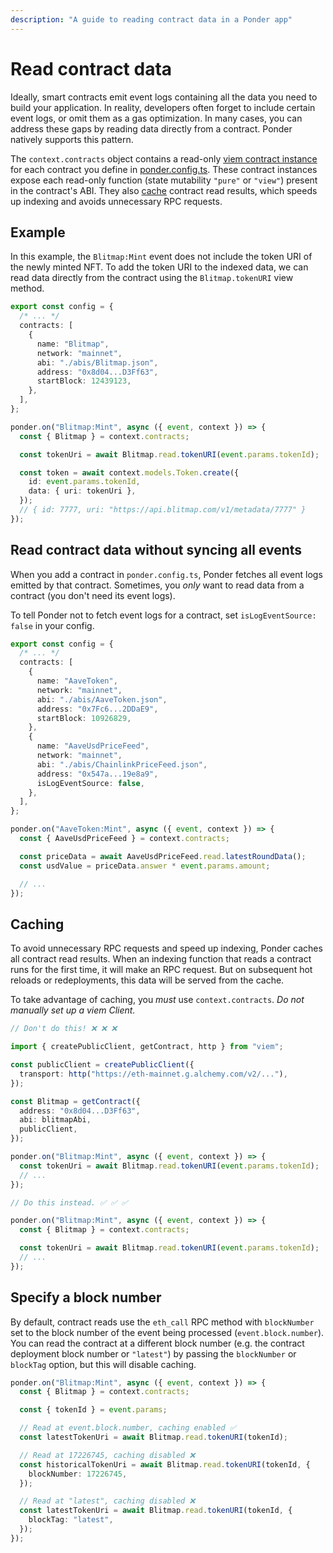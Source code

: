 ```yaml
---
description: "A guide to reading contract data in a Ponder app"
---
```



# Read contract data

Ideally, smart contracts emit event logs containing all the data you need to build your application. In reality, developers often forget to include certain event logs, or omit them as a gas optimization. In many cases, you can address these gaps by reading data directly from a contract. Ponder natively supports this pattern.

The `context.contracts` object contains a read-only [viem contract instance](https://viem.sh/docs/contract/getContract.html#contract-instances) for each contract you define in [ponder.config.ts](/api-reference/ponder-config#contracts). These contract instances expose each read-only function (state mutability `"pure"` or `"view"`) present in the contract's ABI. They also [cache](#caching) contract read results, which speeds up indexing and avoids unnecessary RPC requests.

## Example

In this example, the `Blitmap:Mint` event does not include the token URI of the newly minted NFT. To add the token URI to the indexed data, we can read data directly from the contract using the `Blitmap.tokenURI` view method.

<div className="code-columns">

```ts filename="ponder.config.ts"
export const config = {
  /* ... */
  contracts: [
    {
      name: "Blitmap",
      network: "mainnet",
      abi: "./abis/Blitmap.json",
      address: "0x8d04...D3Ff63",
      startBlock: 12439123,
    },
  ],
};
```

```ts filename="src/index.ts"
ponder.on("Blitmap:Mint", async ({ event, context }) => {
  const { Blitmap } = context.contracts;

  const tokenUri = await Blitmap.read.tokenURI(event.params.tokenId);

  const token = await context.models.Token.create({
    id: event.params.tokenId,
    data: { uri: tokenUri },
  });
  // { id: 7777, uri: "https://api.blitmap.com/v1/metadata/7777" }
});
```

</div>

## Read contract data without syncing all events

When you add a contract in `ponder.config.ts`, Ponder fetches all event logs emitted by that contract. Sometimes, you _only_ want to read data from a contract (you don't need its event logs).

To tell Ponder not to fetch event logs for a contract, set `isLogEventSource: false` in your config.

<div className="code-columns">

```ts filename="ponder.config.ts"
export const config = {
  /* ... */
  contracts: [
    {
      name: "AaveToken",
      network: "mainnet",
      abi: "./abis/AaveToken.json",
      address: "0x7Fc6...2DDaE9",
      startBlock: 10926829,
    },
    {
      name: "AaveUsdPriceFeed",
      network: "mainnet",
      abi: "./abis/ChainlinkPriceFeed.json",
      address: "0x547a...19e8a9",
      isLogEventSource: false,
    },
  ],
};
```

```ts filename="src/index.ts"
ponder.on("AaveToken:Mint", async ({ event, context }) => {
  const { AaveUsdPriceFeed } = context.contracts;

  const priceData = await AaveUsdPriceFeed.read.latestRoundData();
  const usdValue = priceData.answer * event.params.amount;

  // ...
});
```

</div>

## Caching

To avoid unnecessary RPC requests and speed up indexing, Ponder caches all contract read results. When an indexing function that reads a contract runs for the first time, it will make an RPC request. But on subsequent hot reloads or redeployments, this data will be served from the cache.

To take advantage of caching, you _must_ use `context.contracts`. _Do not manually set up a viem Client._

<div className="code-columns">

```ts filename="src/index.ts"
// Don't do this! ❌ ❌ ❌

import { createPublicClient, getContract, http } from "viem";

const publicClient = createPublicClient({
  transport: http("https://eth-mainnet.g.alchemy.com/v2/..."),
});

const Blitmap = getContract({
  address: "0x8d04...D3Ff63",
  abi: blitmapAbi,
  publicClient,
});

ponder.on("Blitmap:Mint", async ({ event, context }) => {
  const tokenUri = await Blitmap.read.tokenURI(event.params.tokenId);
  // ...
});
```

```ts filename="src/index.ts"
// Do this instead. ✅ ✅ ✅

ponder.on("Blitmap:Mint", async ({ event, context }) => {
  const { Blitmap } = context.contracts;

  const tokenUri = await Blitmap.read.tokenURI(event.params.tokenId);
  // ...
});
```

</div>

## Specify a block number

By default, contract reads use the `eth_call` RPC method with `blockNumber` set to the block number of the event being processed (`event.block.number`). You can read the contract at a different block number (e.g. the contract deployment block number or `"latest"`) by passing the `blockNumber` or `blockTag` option, but this will disable caching.

```ts filename="src/index.ts"
ponder.on("Blitmap:Mint", async ({ event, context }) => {
  const { Blitmap } = context.contracts;

  const { tokenId } = event.params;

  // Read at event.block.number, caching enabled ✅
  const latestTokenUri = await Blitmap.read.tokenURI(tokenId);

  // Read at 17226745, caching disabled ❌
  const historicalTokenUri = await Blitmap.read.tokenURI(tokenId, {
    blockNumber: 17226745,
  });

  // Read at "latest", caching disabled ❌
  const latestTokenUri = await Blitmap.read.tokenURI(tokenId, {
    blockTag: "latest",
  });
});
```
